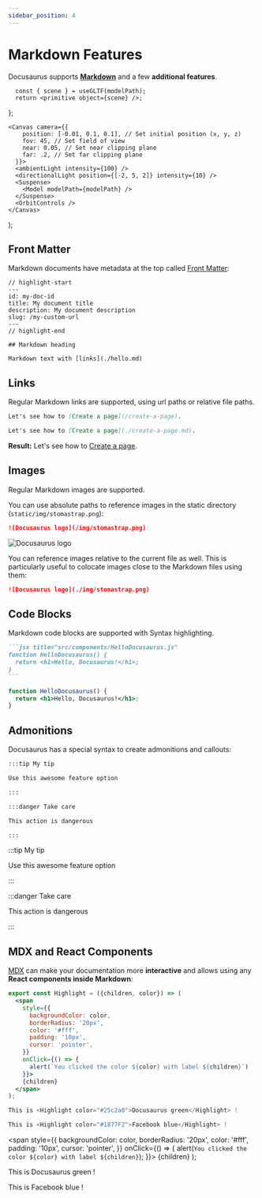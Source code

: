 ```yaml
---
sidebar_position: 4
---
```


# Markdown Features

Docusaurus supports **[Markdown](https://daringfireball.net/projects/markdown/syntax)** and a few **additional features**.


      const { scene } = useGLTF(modelPath);
      return <primitive object={scene} />;
};
    
    <Canvas camera={{
        position: [-0.01, 0.1, 0.1], // Set initial position (x, y, z)
        fov: 45, // Set field of view
        near: 0.05, // Set near clipping plane
        far: .2, // Set far clipping plane
      }}>
      <ambientLight intensity={100} />
      <directionalLight position={[-2, 5, 2]} intensity={10} />
      <Suspense>
        <Model modelPath={modelPath} />
      </Suspense>
      <OrbitControls />
    </Canvas>
  );

    
<ModelViewer modelPath="/models/StomaStrap_FullAssyConvaTec45mm.glb" />


## Front Matter

Markdown documents have metadata at the top called [Front Matter](https://jekyllrb.com/docs/front-matter/):

```text title="my-doc.md"
// highlight-start
---
id: my-doc-id
title: My document title
description: My document description
slug: /my-custom-url
---
// highlight-end

## Markdown heading

Markdown text with [links](./hello.md)
```

## Links

Regular Markdown links are supported, using url paths or relative file paths.

```md
Let's see how to [Create a page](/create-a-page).
```

```md
Let's see how to [Create a page](./create-a-page.md).
```

**Result:** Let's see how to [Create a page](./create-a-page.md).

## Images

Regular Markdown images are supported.

You can use absolute paths to reference images in the static directory (`static/img/stomastrap.png`):

```md
![Docusaurus logo](/img/stomastrap.png)
```

![Docusaurus logo](/img/stomastrap.png)

You can reference images relative to the current file as well. This is particularly useful to colocate images close to the Markdown files using them:

```md
![Docusaurus logo](./img/stomastrap.png)
```

## Code Blocks

Markdown code blocks are supported with Syntax highlighting.

````md
```jsx title="src/components/HelloDocusaurus.js"
function HelloDocusaurus() {
  return <h1>Hello, Docusaurus!</h1>;
}
```
````

```jsx title="src/components/HelloDocusaurus.js"
function HelloDocusaurus() {
  return <h1>Hello, Docusaurus!</h1>;
}
```

## Admonitions

Docusaurus has a special syntax to create admonitions and callouts:

```md
:::tip My tip

Use this awesome feature option

:::

:::danger Take care

This action is dangerous

:::
```

:::tip My tip

Use this awesome feature option

:::

:::danger Take care

This action is dangerous

:::

## MDX and React Components

[MDX](https://mdxjs.com/) can make your documentation more **interactive** and allows using any **React components inside Markdown**:

```jsx
export const Highlight = ({children, color}) => (
  <span
    style={{
      backgroundColor: color,
      borderRadius: '20px',
      color: '#fff',
      padding: '10px',
      cursor: 'pointer',
    }}
    onClick={() => {
      alert(`You clicked the color ${color} with label ${children}`)
    }}>
    {children}
  </span>
);

This is <Highlight color="#25c2a0">Docusaurus green</Highlight> !

This is <Highlight color="#1877F2">Facebook blue</Highlight> !
```

  <span
    style={{
      backgroundColor: color,
      borderRadius: '20px',
      color: '#fff',
      padding: '10px',
      cursor: 'pointer',
    }}
    onClick={() => {
      alert(`You clicked the color ${color} with label ${children}`);
    }}>
    {children}
  </span>
);

This is <Highlight color="#25c2a0">Docusaurus green</Highlight> !

This is <Highlight color="#1877F2">Facebook blue</Highlight> !
